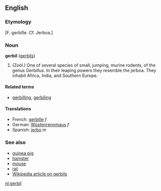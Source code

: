 ==English==

===Etymology===
[F. gerbille. Cf. Jerboa.] 
===Noun===
'''gerbil''' ([[gerbils]])
#(Zoöl.) One of several species of small, jumping, murine rodents, of the genus Gerbillus. In their leaping powers they resemble the jerboa. They inhabit Africa, India, and Southern Europe.
====Related terms====
*[[gerbilling]], [[gerbiling]]


====Translations====
*French: [[gerbille]] ''f''
*German: [[Wüstenrennmaus]] ''f''
*Spanish: [[jerbo]] ''m''

===See also===
*[[guinea pig]]
*[[hamster]]
*[[mouse]]
*[[rat]]
*[[w:Gerbil|Wikipedia article on gerbils]]

[[nl:gerbil]]